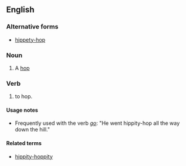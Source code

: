 ==English==

===Alternative forms===
* [[hippety-hop]]

===Noun===
{{en-noun|head=[[hippity]]-[[hop]]}}

# {{context|childish|lang=en}} A [[hop]]

===Verb===
{{en-verb|head=[[hippity]]-[[hop]]|hippity-hop|p|ing}}

# {{context|childish|lang=en}} to hop.

====Usage notes====
* Frequently used with the verb ''[[go]]'': "He went hippity-hop all the way down the hill."

====Related terms====
* [[hippity-hoppity]]